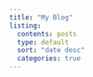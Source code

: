 ```yaml
---
title: "My Blog"
listing: 
  contents: posts
  type: default
  sort: "date desc"
  categories: true
---
```

